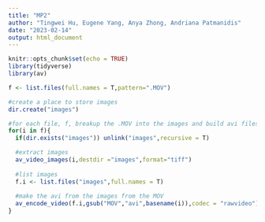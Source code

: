 ```yaml
---
title: "MP2"
author: "Tingwei Hu, Eugene Yang, Anya Zhong, Andriana Patmanidis"
date: "2023-02-14"
output: html_document
---
```


```r
knitr::opts_chunk$set(echo = TRUE)
library(tidyverse)
library(av)
```

```r
f <- list.files(full.names = T,pattern=".MOV")

#create a place to store images
dir.create("images")

#for each file, f, breakup the .MOV into the images and build avi files
for(i in f){
  if(dir.exists("images")) unlink("images",recursive = T)

  #extract images
  av_video_images(i,destdir ="images",format="tiff")
  
  #list images
  f.i <- list.files("images",full.names = T)
  
  #make the avi from the images from the MOV
  av_encode_video(f.i,gsub("MOV","avi",basename(i)),codec = "rawvideo")
}
```

```r


```
